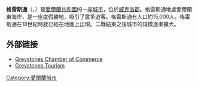 '''格雷斯通'''（{{lang-en|Greystones}}，{{lang-ga|Na Clocha Liatha}}）是[[愛爾蘭共和國|愛爾蘭共和國]]的一座[[城市|城市]]，位於[[威克洛郡|威克洛郡]]。格雷斯通地處愛爾蘭東海岸，是一座度假勝地，吸引了眾多遊客。格雷斯通有人口約15,000人。格雷斯通在18世紀時就已經在地圖上出現。二戰結束之後城市的規模逐漸擴大。
== 外部链接 ==
{{Commons category|Greystones}}
* [https://web.archive.org/web/20080527211849/http://www.greystoneschamber.ie/ Greystones Chamber of Commerce]
* [http://visitwicklow.ie/towns-villages/greystones/ Greystones Tourism] {{Wayback|url=http://visitwicklow.ie/towns-villages/greystones/ |date=20150124090448 }}
[[Category:愛爾蘭城市|Category:愛爾蘭城市]]